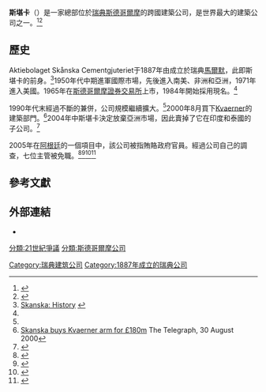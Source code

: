 {{Infobox company
|  name    =  Skanska AB
|  logo    =  [[File:Skanska.svg|200px]]|
|  type    =  [[上市公司|上市公司]]、[[Aktiebolag|Aktiebolag]]  
| traded_as  = {{OMX|SSE283|SKA B}}
| foundation = {{start date and age|1887}}
|  location        =  [[瑞典|瑞典]][[斯德哥爾摩|斯德哥爾摩]]<ref name="headofficeaddress" />
| key_people = Anders Danielsson <small>(總裁兼[[執行長|CEO]])</small><ref name="SkanskaManagement">{{cite web |url=http://group.skanska.com/corporate-governance/management/ |title=Management, Senior Executive Team (SET) |date=15 April 2016 |access-date=10 July 2016 |publisher=Skanska |archive-date=2017-06-30 |archive-url=https://web.archive.org/web/20170630092002/http://group.skanska.com/corporate-governance/management/ }}</ref><br />Hans Biörck <small>([[董事長|董事長]])</small><ref name="SkanskaBoard">{{cite web |url=http://group.skanska.com/corporate-governance/board/ |title=Board |date=15 April 2016 |access-date=10 July 2016 |publisher=Skanska |archive-date=2017-06-29 |archive-url=https://web.archive.org/web/20170629235826/http://group.skanska.com/corporate-governance/board/ }}</ref>
|  industry        =  [[建築|建築]]
|  products        =  民用、商用建築和基礎設施建設
| revenue = [[瑞典克朗|SEK]] 1728.46億 <small>(2019)</small><ref name="AR2019">{{cite web |url=https://group.skanska.com/496a54/siteassets/investors/reports-publications/annual-reports/2019/annual-and-sustainability-report-2019.pdf |title=Annual Report 2019 |year=2020 |access-date=14 July 2017 |publisher=Skanska |archive-date=2020-12-22 |archive-url=https://web.archive.org/web/20201222042327/https://group.skanska.com/496a54/siteassets/investors/reports-publications/annual-reports/2019/annual-and-sustainability-report-2019.pdf }}</ref>
| operating_income = SEK 74.28億 <small>(2019)</small><ref name="AR2019" />
| net_income = SEK 60.54億 <small>(2019)</small><ref name="AR2019" />
| assets = SEK 1260.18億 <small>(end 2019)</small><ref name="AR2019" />
| equity = SEK 330.21億 <small>(end 2019)</small><ref name="AR2019" />
| num_employees = {{decrease}} 33,585 <small>(May 2020)<ref>{{cite web|url=https://www.forbes.com/companies/skanska/?sh=73caf36a7287|title=Skanska|work=Forbes|access-date=22 January 2021|archive-date=2022-04-26|archive-url=https://web.archive.org/web/20220426075153/https://www.forbes.com/companies/skanska/?sh=73caf36a7287}}</ref>
| homepage = [http://www.skanska.com/ www.skanska.com]
}}

'''斯堪卡'''（{{lang-sv|Skanska AB}}）是一家總部位於[[瑞典|瑞典]][[斯德哥爾摩|斯德哥爾摩]]的跨國建築公司，是世界最大的建築公司之一。<ref name="BI2012">{{cite web
|url=http://www.sverigesbyggindustrier.se/UserFiles/Files/Marknad/30_storsta_byggforetagen_2012_en.pdf
|title=The 30 biggest construction companies sorted by turnover in Sweden
|format=PDF
|accessdate=10 June 2014
|publisher=The Swedish Construction Federation
|archive-url=https://web.archive.org/web/20160311143802/https://www.sverigesbyggindustrier.se/UserFiles/Files/Marknad/30_storsta_byggforetagen_2012_en.pdf
|archive-date=2016-03-11
|dead-url=yes
}}</ref><ref name="headofficeaddress">{{cite web
| url = http://group.skanska.com/Directions/
| title = Directions head office
| date = January 14, 2014
| publisher = Skanska AB
| accessdate = June 4, 2014
| archive-date = 2019-12-01
| archive-url = https://web.archive.org/web/20191201230809/https://group.skanska.com/Directions/
| dead-url = no
}}</ref>

== 歷史 ==
Aktiebolaget Skånska Cementgjuteriet于1887年由{{le|魯道夫·弗雷德里克·伯格|Rudolf Fredrik Berg}}成立於瑞典[[馬爾默|馬爾默]]，此即斯堪卡的前身。<ref name=history>[http://www.skanska.com/en/About-us/Our-history/ Skanska: History] {{Wayback|url=http://www.skanska.com/en/About-us/Our-history/ |date=20121217202325 }}</ref>1950年代中期進軍國際市場，先後進入南美、非洲和亞洲，1971年進入美國。1965年在[[斯德哥爾摩證券交易所|斯德哥爾摩證券交易所]]上市，1984年開始採用現名。<ref name=history/>

1990年代末經過不斷的兼併，公司規模繼續擴大。<ref name=history/>2000年8月買下[[Kværner|Kvaerner]]的建築部門。<ref>[http://www.telegraph.co.uk/finance/4463572/Skanska-buys-Kvaerner-arm-for-180m.html Skanska buys Kvaerner arm for £180m] {{Wayback|url=http://www.telegraph.co.uk/finance/4463572/Skanska-buys-Kvaerner-arm-for-180m.html |date=20210128045905 }} The Telegraph, 30 August 2000</ref>2004年中斯堪卡決定放棄亞洲市場，因此賣掉了它在印度和泰國的子公司。<ref>{{Cite web |url=http://www.careratings.com/scripts/TransactionForm1.aspx?docid=356 |title=ITD Cementation India |access-date=2015-04-25 |archive-date=2019-11-15 |archive-url=https://web.archive.org/web/20191115212238/http://www.careratings.com/404.aspx?aspxerrorpath=%2Fscripts%2FTransactionForm1.aspx |dead-url=no }}</ref>

2005年在[[阿根廷|阿根廷]]的一個項目中，該公司被指賄賂政府官員。經過公司自己的調查，七位主管被免職。<ref>{{cite web
 |url          = http://www.nytimes.com/2007/05/11/business/worldbusiness/11iht-corrupt.4.5672628.html
 |title        = Sweden's squeaky-clean image sullied by scandals
 |date         = May 11, 2007
 |publisher    = The New York Times
 |accessdate   = Jan 15, 2013
 |archive-date = 2013-07-02
 |archive-url  = https://web.archive.org/web/20130702015257/http://www.nytimes.com/2007/05/11/business/worldbusiness/11iht-corrupt.4.5672628.html
 |dead-url     = no
}}</ref><ref>{{cite web
 |url          = http://english.pravda.ru/world/americas/20-03-2007/88460-argentina-0/
 |title        = Skanska likely to be involved in a corruption scandal in Argentina
 |date         = Mar 20, 2007
 |publisher    = Pravda
 |accessdate   = Jan 15, 2013
 |archive-date = 2013-06-21
 |archive-url  = https://web.archive.org/web/20130621221401/http://english.pravda.ru/world/americas/20-03-2007/88460-argentina-0/
 |dead-url     = no
}}</ref><ref>{{cite web
 |url          = http://www.economist.com/node/9154151
 |title        = Gas and graft
 |date         = May 10, 2007
 |publisher    = The Economist
 |accessdate   = Dec 21, 2012
 |archive-date = 2018-02-15
 |archive-url  = https://web.archive.org/web/20180215130425/http://www.economist.com/node/9154151
 |dead-url     = no
}}</ref><ref>{{cite web
 |url         = http://www.latinbusinesschronicle.com/app/article.aspx?id=1477
 |title       = Argentine Corruption: Skanska's Version
 |date        = Jul 30, 2007
 |publisher   = Latin Business Chronicle
 |accessdate  = Dec 21, 2012
 |deadurl     = yes
 |archiveurl  = https://web.archive.org/web/20130321140010/http://latinbusinesschronicle.com/app/article.aspx?id=1477
 |archivedate = 2013-03-21
}}</ref>

== 參考文獻 ==
{{Reflist|2}}

== 外部連結 ==
* {{official website|http://www.skanska.com/}}

{{OMXS30}}
{{Authority control}}


[[Category:瑞典建筑公司|Category:瑞典建筑公司]]
[[Category:1887年成立的瑞典公司|Category:1887年成立的瑞典公司]]
[[分類:21世紀爭議|分類:21世紀爭議]]
[[分類:斯德哥爾摩公司|分類:斯德哥爾摩公司]]